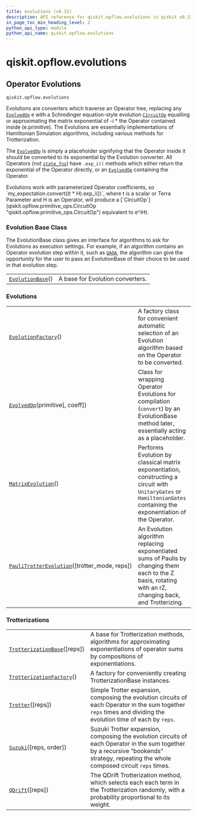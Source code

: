 ```yaml
---
title: evolutions (v0.31)
description: API reference for qiskit.opflow.evolutions in qiskit v0.31
in_page_toc_min_heading_level: 2
python_api_type: module
python_api_name: qiskit.opflow.evolutions
---
```


<span id="module-qiskit.opflow.evolutions" />

<span id="qiskit-opflow-evolutions" />

# qiskit.opflow\.evolutions

<span id="operator-evolutions-qiskit-opflow-evolutions" />

## Operator Evolutions

`qiskit.opflow.evolutions`

Evolutions are converters which traverse an Operator tree, replacing any [`EvolvedOp`](qiskit.opflow.evolutions.EvolvedOp "qiskit.opflow.evolutions.EvolvedOp") e with a Schrodinger equation-style evolution [`CircuitOp`](qiskit.opflow.primitive_ops.CircuitOp "qiskit.opflow.primitive_ops.CircuitOp") equalling or approximating the matrix exponential of -i \* the Operator contained inside (e.primitive). The Evolutions are essentially implementations of Hamiltonian Simulation algorithms, including various methods for Trotterization.

The [`EvolvedOp`](qiskit.opflow.evolutions.EvolvedOp "qiskit.opflow.evolutions.EvolvedOp") is simply a placeholder signifying that the Operator inside it should be converted to its exponential by the Evolution converter. All Operators (not [`state_fns`](qiskit.opflow.state_fns#module-qiskit.opflow.state_fns "qiskit.opflow.state_fns")) have `.exp_i()` methods which either return the exponential of the Operator directly, or an [`EvolvedOp`](qiskit.opflow.evolutions.EvolvedOp "qiskit.opflow.evolutions.EvolvedOp") containing the Operator.

<Admonition title="Note" type="note">
  Evolutions work with parameterized Operator coefficients, so `my_expectation.convert((t * H).exp_i())`, where t is a scalar or Terra Parameter and H is an Operator, will produce a [`CircuitOp`](qiskit.opflow.primitive_ops.CircuitOp "qiskit.opflow.primitive_ops.CircuitOp") equivalent to e^iHt.
</Admonition>

### Evolution Base Class

The EvolutionBase class gives an interface for algorithms to ask for Evolutions as execution settings. For example, if an algorithm contains an Operator evolution step within it, such as [`QAOA`](qiskit.algorithms.QAOA "qiskit.algorithms.QAOA"), the algorithm can give the opportunity for the user to pass an EvolutionBase of their choice to be used in that evolution step.

|                                                                                                      |                                  |
| ---------------------------------------------------------------------------------------------------- | -------------------------------- |
| [`EvolutionBase`](qiskit.opflow.evolutions.EvolutionBase "qiskit.opflow.evolutions.EvolutionBase")() | A base for Evolution converters. |

### Evolutions

|                                                                                                                                                    |                                                                                                                                                                        |
| -------------------------------------------------------------------------------------------------------------------------------------------------- | ---------------------------------------------------------------------------------------------------------------------------------------------------------------------- |
| [`EvolutionFactory`](qiskit.opflow.evolutions.EvolutionFactory "qiskit.opflow.evolutions.EvolutionFactory")()                                      | A factory class for convenient automatic selection of an Evolution algorithm based on the Operator to be converted.                                                    |
| [`EvolvedOp`](qiskit.opflow.evolutions.EvolvedOp "qiskit.opflow.evolutions.EvolvedOp")(primitive\[, coeff])                                        | Class for wrapping Operator Evolutions for compilation (`convert`) by an EvolutionBase method later, essentially acting as a placeholder.                              |
| [`MatrixEvolution`](qiskit.opflow.evolutions.MatrixEvolution "qiskit.opflow.evolutions.MatrixEvolution")()                                         | Performs Evolution by classical matrix exponentiation, constructing a circuit with `UnitaryGates` or `HamiltonianGates` containing the exponentiation of the Operator. |
| [`PauliTrotterEvolution`](qiskit.opflow.evolutions.PauliTrotterEvolution "qiskit.opflow.evolutions.PauliTrotterEvolution")(\[trotter\_mode, reps]) | An Evolution algorithm replacing exponentiated sums of Paulis by changing them each to the Z basis, rotating with an rZ, changing back, and Trotterizing.              |

### Trotterizations

|                                                                                                                              |                                                                                                                                                                                        |
| ---------------------------------------------------------------------------------------------------------------------------- | -------------------------------------------------------------------------------------------------------------------------------------------------------------------------------------- |
| [`TrotterizationBase`](qiskit.opflow.evolutions.TrotterizationBase "qiskit.opflow.evolutions.TrotterizationBase")(\[reps])   | A base for Trotterization methods, algorithms for approximating exponentiations of operator sums by compositions of exponentiations.                                                   |
| [`TrotterizationFactory`](qiskit.opflow.evolutions.TrotterizationFactory "qiskit.opflow.evolutions.TrotterizationFactory")() | A factory for conveniently creating TrotterizationBase instances.                                                                                                                      |
| [`Trotter`](qiskit.opflow.evolutions.Trotter "qiskit.opflow.evolutions.Trotter")(\[reps])                                    | Simple Trotter expansion, composing the evolution circuits of each Operator in the sum together `reps` times and dividing the evolution time of each by `reps`.                        |
| [`Suzuki`](qiskit.opflow.evolutions.Suzuki "qiskit.opflow.evolutions.Suzuki")(\[reps, order])                                | Suzuki Trotter expansion, composing the evolution circuits of each Operator in the sum together by a recursive “bookends” strategy, repeating the whole composed circuit `reps` times. |
| [`QDrift`](qiskit.opflow.evolutions.QDrift "qiskit.opflow.evolutions.QDrift")(\[reps])                                       | The QDrift Trotterization method, which selects each each term in the Trotterization randomly, with a probability proportional to its weight.                                          |

